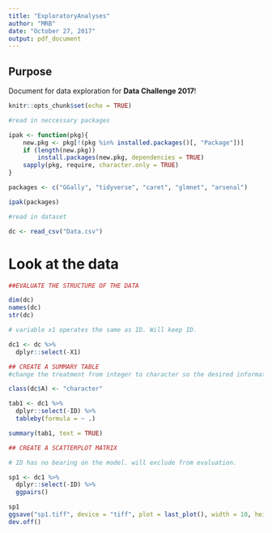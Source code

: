 ```yaml
---
title: "ExploratoryAnalyses"
author: "MRB"
date: "October 27, 2017"
output: pdf_document
---
```


## Purpose
Document for data exploration for __Data Challenge 2017__!

```r
knitr::opts_chunk$set(echo = TRUE)

#read in neccessary packages

ipak <- function(pkg){
    new.pkg <- pkg[!(pkg %in% installed.packages()[, "Package"])]
    if (length(new.pkg)) 
        install.packages(new.pkg, dependencies = TRUE)
    sapply(pkg, require, character.only = TRUE)
}

packages <- c("GGally", "tidyverse", "caret", "glmnet", "arsenal")

ipak(packages)

#read in dataset

dc <- read_csv("Data.csv")

```

# Look at the data
```r

##EVALUATE THE STRUCTURE OF THE DATA

dim(dc)
names(dc)
str(dc)

# variable x1 operates the same as ID. Will keep ID.

dc1 <- dc %>% 
  dplyr::select(-X1)

## CREATE A SUMMARY TABLE
#change the treatment from integer to character so the desired information is expressed in the summary table

class(dc$A) <- "character"

tab1 <- dc1 %>% 
  dplyr::select(-ID) %>% 
  tableby(formula = ~ .)

summary(tab1, text = TRUE)

## CREATE A SCATTERPLOT MATRIX

# ID has no bearing on the model. will exclude from evaluation.

sp1 <- dc1 %>% 
  dplyr::select(-ID) %>% 
  ggpairs()

sp1
ggsave("sp1.tiff", device = "tiff", plot = last_plot(), width = 10, height = 10, units = "in")
dev.off()









```



